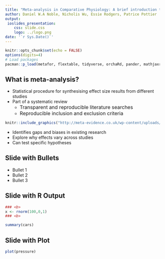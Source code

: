 ```yaml
---
title: "Meta-analysis in Comparative Physiology: A brief introduction to effect sizes and meta-analytic modelling"
author: Daniel W.A Noble, Nicholis Wu, Essie Rodgers, Patrice Pottier
output: 
 ioslides_presentation:
    css: slide.css
    logo: ../logo.png
date: '`r Sys.Date()`'
---
```


```r
knitr::opts_chunk$set(echo = FALSE)
options(digits=4)
# Load packages
pacman::p_load(metafor, flextable, tidyverse, orchaRd, pander, mathjaxr, equatags, vembedr, magick)
```

## What is meta-analysis? {.firstslide}

- Statistical procedure for synthesising effect size results from different studies
- Part of a systematic review
  + <font size="3">Transparent and reproducible literature searches</font>
  + <font size="3">Reproducible inclusion and exclusion criteria</font>

```r
knitr::include_graphics("http://meta-evidence.co.uk/wp-content/uploads/2018/02/Presentation1-4-1024x576.png")
```

- Identifies gaps and biases in existing research
- Explore why effects vary across studies
- Can test specific hypotheses

## Slide with Bullets

- Bullet 1
- Bullet 2
- Bullet 3

## Slide with R Output

```r
### <b>
x <- rnorm(100,0,1)
### <b>

summary(cars)
```


## Slide with Plot

```r
plot(pressure)
```

